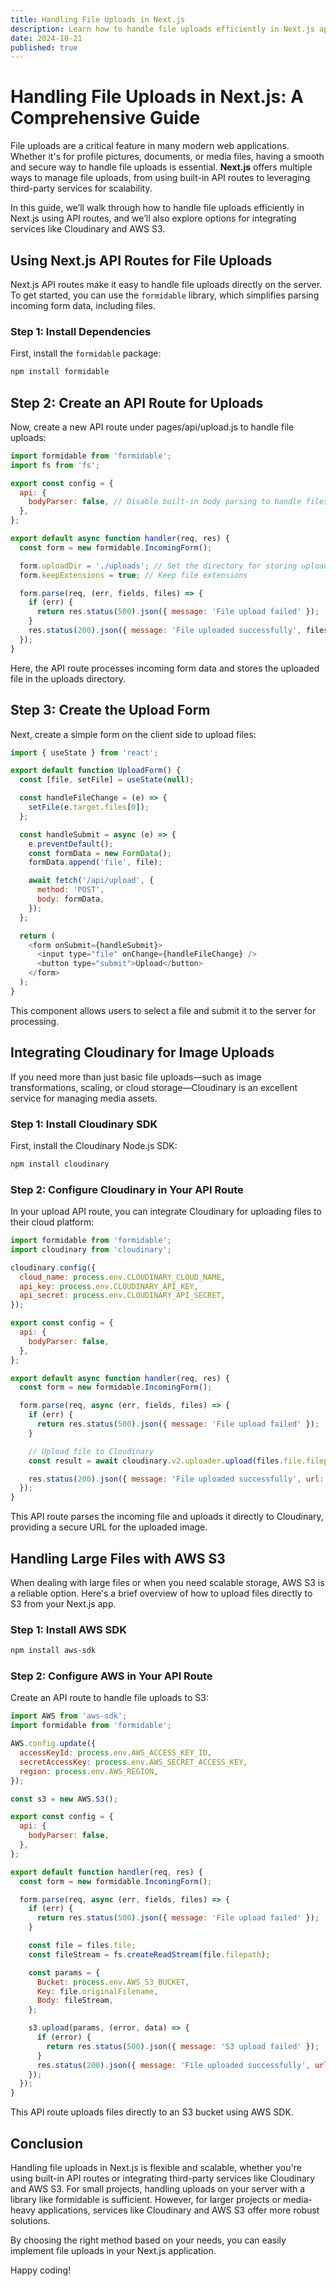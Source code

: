 ```yaml
---
title: Handling File Uploads in Next.js
description: Learn how to handle file uploads efficiently in Next.js applications using APIs and third-party services.
date: 2024-10-21
published: true
---
```


# Handling File Uploads in Next.js: A Comprehensive Guide

File uploads are a critical feature in many modern web applications. Whether it's for profile pictures, documents, or media files, having a smooth and secure way to handle file uploads is essential. **Next.js** offers multiple ways to manage file uploads, from using built-in API routes to leveraging third-party services for scalability.

In this guide, we’ll walk through how to handle file uploads efficiently in Next.js using API routes, and we’ll also explore options for integrating services like Cloudinary and AWS S3.

## Using Next.js API Routes for File Uploads

Next.js API routes make it easy to handle file uploads directly on the server. To get started, you can use the `formidable` library, which simplifies parsing incoming form data, including files.

### Step 1: Install Dependencies

First, install the `formidable` package:

```bash
npm install formidable
```

## Step 2: Create an API Route for Uploads
Now, create a new API route under pages/api/upload.js to handle file uploads:

```js
import formidable from 'formidable';
import fs from 'fs';

export const config = {
  api: {
    bodyParser: false, // Disable built-in body parsing to handle files manually
  },
};

export default async function handler(req, res) {
  const form = new formidable.IncomingForm();

  form.uploadDir = './uploads'; // Set the directory for storing uploaded files
  form.keepExtensions = true; // Keep file extensions

  form.parse(req, (err, fields, files) => {
    if (err) {
      return res.status(500).json({ message: 'File upload failed' });
    }
    res.status(200).json({ message: 'File uploaded successfully', files });
  });
}
```
Here, the API route processes incoming form data and stores the uploaded file in the uploads directory.

## Step 3: Create the Upload Form
Next, create a simple form on the client side to upload files:

```js
import { useState } from 'react';

export default function UploadForm() {
  const [file, setFile] = useState(null);

  const handleFileChange = (e) => {
    setFile(e.target.files[0]);
  };

  const handleSubmit = async (e) => {
    e.preventDefault();
    const formData = new FormData();
    formData.append('file', file);

    await fetch('/api/upload', {
      method: 'POST',
      body: formData,
    });
  };

  return (
    <form onSubmit={handleSubmit}>
      <input type="file" onChange={handleFileChange} />
      <button type="submit">Upload</button>
    </form>
  );
}
```

This component allows users to select a file and submit it to the server for processing.

## Integrating Cloudinary for Image Uploads
If you need more than just basic file uploads—such as image transformations, scaling, or cloud storage—Cloudinary is an excellent service for managing media assets.

### Step 1: Install Cloudinary SDK
First, install the Cloudinary Node.js SDK:

```bash
npm install cloudinary
```
### Step 2: Configure Cloudinary in Your API Route
In your upload API route, you can integrate Cloudinary for uploading files to their cloud platform:

```js
import formidable from 'formidable';
import cloudinary from 'cloudinary';

cloudinary.config({
  cloud_name: process.env.CLOUDINARY_CLOUD_NAME,
  api_key: process.env.CLOUDINARY_API_KEY,
  api_secret: process.env.CLOUDINARY_API_SECRET,
});

export const config = {
  api: {
    bodyParser: false,
  },
};

export default async function handler(req, res) {
  const form = new formidable.IncomingForm();

  form.parse(req, async (err, fields, files) => {
    if (err) {
      return res.status(500).json({ message: 'File upload failed' });
    }

    // Upload file to Cloudinary
    const result = await cloudinary.v2.uploader.upload(files.file.filepath);

    res.status(200).json({ message: 'File uploaded successfully', url: result.secure_url });
  });
}
```

This API route parses the incoming file and uploads it directly to Cloudinary, providing a secure URL for the uploaded image.

## Handling Large Files with AWS S3
When dealing with large files or when you need scalable storage, AWS S3 is a reliable option. Here's a brief overview of how to upload files directly to S3 from your Next.js app.

### Step 1: Install AWS SDK
```bash
npm install aws-sdk
```
### Step 2: Configure AWS in Your API Route
Create an API route to handle file uploads to S3:

```js
import AWS from 'aws-sdk';
import formidable from 'formidable';

AWS.config.update({
  accessKeyId: process.env.AWS_ACCESS_KEY_ID,
  secretAccessKey: process.env.AWS_SECRET_ACCESS_KEY,
  region: process.env.AWS_REGION,
});

const s3 = new AWS.S3();

export const config = {
  api: {
    bodyParser: false,
  },
};

export default function handler(req, res) {
  const form = new formidable.IncomingForm();

  form.parse(req, async (err, fields, files) => {
    if (err) {
      return res.status(500).json({ message: 'File upload failed' });
    }

    const file = files.file;
    const fileStream = fs.createReadStream(file.filepath);

    const params = {
      Bucket: process.env.AWS_S3_BUCKET,
      Key: file.originalFilename,
      Body: fileStream,
    };

    s3.upload(params, (error, data) => {
      if (error) {
        return res.status(500).json({ message: 'S3 upload failed' });
      }
      res.status(200).json({ message: 'File uploaded successfully', url: data.Location });
    });
  });
}
```
This API route uploads files directly to an S3 bucket using AWS SDK.

## Conclusion
Handling file uploads in Next.js is flexible and scalable, whether you're using built-in API routes or integrating third-party services like Cloudinary and AWS S3. For small projects, handling uploads on your server with a library like formidable is sufficient. However, for larger projects or media-heavy applications, services like Cloudinary and AWS S3 offer more robust solutions.

By choosing the right method based on your needs, you can easily implement file uploads in your Next.js application.

Happy coding!